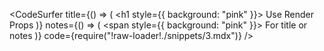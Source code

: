 <CodeSurfer
  title={() => (
    <h1 style={{ background: "pink" }}>
      Use Render Props
    </h1>
  )}
  notes={() => (
    <span style={{ background: "pink" }}>
      For title or notes
    </span>
  )}
  code={require("!raw-loader!./snippets/3.mdx")}
/>
